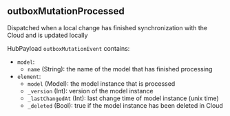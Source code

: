 ## outboxMutationProcessed

Dispatched when a local change has finished synchronization with the Cloud and is updated locally

HubPayload `outboxMutationEvent` contains:
- `model`:
    - `name` (String): the name of the model that has finished processing
- `element`: 
    - `model` (Model): the model instance that is processed
    - `_version` (Int): version of the model instance
    - `_lastChangedAt` (Int): last change time of model instance (unix time)
    - `_deleted` (Bool): true if the model instance has been deleted in Cloud